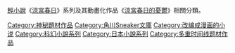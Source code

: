 {{Catnav|頁面分類|各種主題的頁面分類|類型|小說類型|輕小說}}
{{Catnav|頁面分類|各種主題的頁面分類|類型|小說類型|科幻小说}}
{{Catnav|頁面分類|各種主題的頁面分類|按國家分類|各國小說|日本小說}}
{{Catnav|頁面分類|...|日本電視動畫|每年日本電視動畫|2006年日本電視動畫}}

[[輕小說|輕小說]]《[[涼宮春日系列|涼宮春日]]》系列及其動畫化作品《[[涼宮春日的憂鬱|涼宮春日的憂鬱]]》相關分類。

{{Commons category|Haruhi Suzumiya}}

{{DEFAULTSORT:Suzumiya Haruhi}}
[[Category:神秘題材作品|Category:神秘題材作品]]
[[Category:角川Sneaker文庫|Category:角川Sneaker文庫]]
[[Category:改编成漫画的小说|Category:改编成漫画的小说]]
[[Category:科幻小說系列|Category:科幻小說系列]]
[[Category:日本小說系列|Category:日本小說系列]]
[[Category:多重时间线题材作品|Category:多重时间线题材作品]]